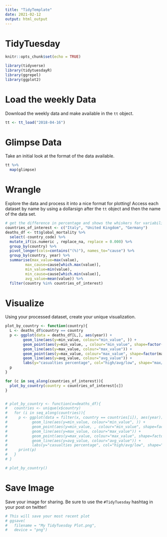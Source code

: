 ---
title: "TidyTemplate"
date: 2021-02-12
output: html_output
---

# TidyTuesday


```{r setup, include=FALSE}

knitr::opts_chunk$set(echo = TRUE)

library(tidyverse)
library(tidytuesdayR)
library(ggrepel)
library(ggplot2)

```

# Load the weekly Data

Download the weekly data and make available in the `tt` object.

```{r Load}

tt <- tt_load("2018-04-16")

```

# Glimpse Data

Take an initial look at the format of the data available.

```{r Glimpse}

tt %>% 
  map(glimpse)

```

# Wrangle

Explore the data and process it into a nice format for plotting! Access each dataset by name by using a dollarsign after the `tt` object and then the name of the data set.

```{r Wrangle}

# get the difference in percentage and shows the whiskers for variability
countries_of_interest <- c("Italy", "United Kingdom", "Germany")
deaths_df <- tt$global_mortality %>%
  select(-country_code) %>%
  mutate_if(is.numeric , replace_na, replace = 0.000) %>%
  group_by(country) %>%
  pivot_longer(cols=contains("(%)"), names_to="cause") %>%
  group_by(country, year) %>%
  summarise(max_value=max(value),
         max_cause=cause[which.max(value)],
         min_value=min(value),
         min_cause=cause[which.min(value)],
         avg_value=mean(value)) %>%
  filter(country %in% countries_of_interest)

```


# Visualize

Using your processed dataset, create your unique visualization.

```{r Visualize}
plot_by_country <- function(country){
  L <- deaths_df$country == country
  p <- ggplot(data = deaths_df[L,], aes(year)) +
        geom_line(aes(y=min_value, colour="min_value", )) +
        geom_point(aes(y=min_value, , colour="min_value", shape=factor(min_cause))) +
        geom_line(aes(y=max_value, colour="max_value")) +
        geom_point(aes(y=max_value, colour="max_value", shape=factor(max_cause))) +
        geom_line(aes(y=avg_value, colour="avg_value")) +
        labs(y="casualties percentage", col="high/avg/low", shape="max/min causes", title=unique(country))
  p
}

for (c in seq_along(countries_of_interest)){
  plot_by_country(country = countries_of_interest[c])
}


# plot_by_country <- function(x=deaths_df){
#   countries <- unique(x$country)
#   for (i in seq_along(countries)){
#     p <- ggplot(data = filter(x, country == countries[i]), aes(year)) +
#           geom_line(aes(y=min_value, colour="min_value", )) +
#           geom_point(aes(y=min_value, , colour="min_value", shape=factor(min_cause))) +
#           geom_line(aes(y=max_value, colour="max_value")) + 
#           geom_point(aes(y=max_value, colour="max_value", shape=factor(max_cause))) +
#           geom_line(aes(y=avg_value, colour="avg_value")) + 
#           labs(y="casualties percentage", col="high/avg/low", shape="max/min causes", title=unique(country))
#     print(p)
#   }
# }

# plot_by_country()

```

# Save Image

Save your image for sharing. Be sure to use the `#TidyTuesday` hashtag in your post on twitter! 

```{r}

# This will save your most recent plot
# ggsave(
#   filename = "My TidyTuesday Plot.png",
#   device = "png")

```
